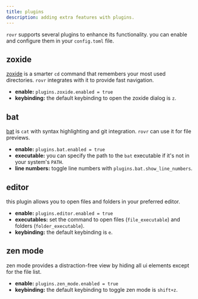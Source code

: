 ```yaml
---
title: plugins
description: adding extra features with plugins.
---
```


`rovr` supports several plugins to enhance its functionality. you can enable and configure them in your `config.toml` file.

## zoxide

[zoxide](https://github.com/ajeetdsouza/zoxide) is a smarter `cd` command that remembers your most used directories. `rovr` integrates with it to provide fast navigation.

- **enable:** `plugins.zoxide.enabled = true`
- **keybinding:** the default keybinding to open the zoxide dialog is `z`.

## bat

[bat](https://github.com/sharkdp/bat) is `cat` with syntax highlighting and git integration. `rovr` can use it for file previews.

- **enable:** `plugins.bat.enabled = true`
- **executable:** you can specify the path to the `bat` executable if it's not in your system's `PATH`.
- **line numbers:** toggle line numbers with `plugins.bat.show_line_numbers`.

## editor

this plugin allows you to open files and folders in your preferred editor.

- **enable:** `plugins.editor.enabled = true`
- **executables:** set the command to open files (`file_executable`) and folders (`folder_executable`).
- **keybinding:** the default keybinding is `e`.

## zen mode

zen mode provides a distraction-free view by hiding all ui elements except for the file list.

- **enable:** `plugins.zen_mode.enabled = true`
- **keybinding:** the default keybinding to toggle zen mode is `shift+z`.
